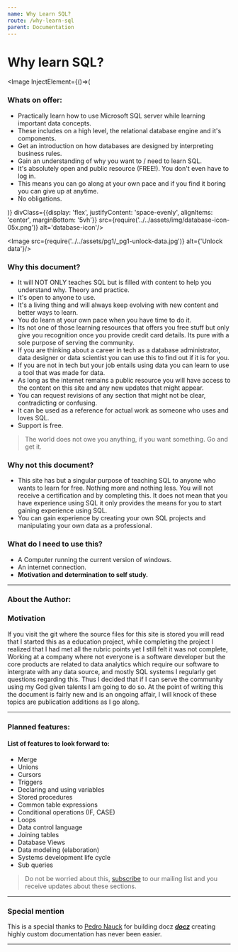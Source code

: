 ```yaml
---
name: Why Learn SQL?
route: /why-learn-sql
parent: Documentation
---
```

<style jsx="true">{`
    .author-creds h2{
        margin: 0;
    }
    [alt="fpimage"]:parent{
        align-text: center;
    }
    .btn{
        font-size: 1.5em;
        padding: 10px 5px;
    }
    [alt="unlock-sql"]:parent{
        display: flex;
    }
    [alt="unlock-sql"] {
        position: relative;
        width: 100%;
        height: 10%;
    }
    li{
        list-style-position: outside;
    }
    li h5{
        margin: 0;
    }
    li span{
        color: black;
        font-size: 0.75em;
    }
`}</style>

# Why learn SQL?

<Image InjectElement={()=>(
<div style={{position: 'relative'}}>
	<h3>Whats on offer:</h3>
	<ul>
		<li>Practically learn how to use Microsoft SQL server while learning important data concepts.</li>
		<li>These includes on a high level, the relational database engine and it's components.</li>
		<li>Get an introduction on how databases are designed by interpreting business rules.</li>
		<li>Gain an understanding of why you want to / need to learn SQL.</li>
		<li>It's absolutely open and public resource (FREE!). You don't even have to log in.</li>
		<li>This means you can go along at your own pace and if you find it boring you can give up at anytime.</li>
		<li>No obligations.</li>
	</ul>
</div>)} divClass={{display: 'flex', justifyContent: 'space-evenly', alignItems: 'center', marginBottom: '5vh'}} src={require('../../assets/img/database-icon-05x.png')} alt='database-icon'/>




<Image src={require('../../assets/pg1/_pg1-unlock-data.jpg')} alt={'Unlock data'}/>

### Why this document?

- It will NOT ONLY teaches SQL but is filled with content to help you understand why. Theory and practice.
- It's open to anyone to use.
- It's a living thing and will always keep evolving with new content and better ways to learn.
- You do learn at your own pace when you have time to  do it.
- Its not one of those learning resources that offers you free stuff but only give you recognition once you provide credit card details. Its pure with a sole purpose of serving the community.
- If you are thinking about a career in tech as a database administrator, data designer or data scientist you can use this to find out if it is for you.
- If you are not in tech but your job entails using data you can learn to use a tool that was made for data.
- As long as the internet remains a public resource you will have access to the content on this site and any new updates that might appear.
- You can request revisions of any section that might not be clear, contradicting or confusing.
- It can be used as a reference for actual work as someone who uses and loves SQL.
- Support is free. 

> The world does not owe you anything, if you want something. Go and get it.

### Why not this document?

*   This site has but a singular purpose of teaching SQL to anyone who wants to learn for free. Nothing more and nothing less. You will not receive a certification and by completing this. It does not mean that you have experience using SQL it only provides the means for you to start gaining experience using SQL. 
*   You can gain experience by creating your own SQL projects and manipulating your own data as a professional.


### What do I need to use this? 

* A Computer running the current version of windows. 
* An internet connection.
* **Motivation and determination to self study.**

---
### About the Author:

<AboutAuthor callBadge={false}/>

### Motivation

If you visit the git where the source files for this site is stored you will read that I started this as a education project, while completing the project I realized that I had met all the rubric points yet I still felt it was not complete, Working at a company where not everyone is a software developer but the core products are related to data analytics which require our software to intergrate with any data source, and mostly SQL systems I regularly get questions regarding this. Thus I decided that if I can serve the community using my God given talents I am going to do so. At the point of writing this the document is fairly new and is an ongoing affair, I will knock of these topics are publication additions as I go along. 

---

### Planned features:

#### List of features to look forward to:

- Merge
- Unions
- Cursors
- Triggers
- Declaring and using variables
- Stored procedures
- Common table expressions
- Conditional operations (IF, CASE)
- Loops
- Data control language
- Joining tables
- Database Views
- Data modeling (elaboration)
- Systems development life cycle
- Sub queries

> Do not be worried about this, [subscribe](TODO:) to our mailing list and you receive updates about these sections.

---

### Special mention

This is a special thanks to [Pedro Nauck](https://github.com/pedronauck) for building docz ***[docz](https://www.docz.site/)*** creating highly custom documentation has never been easier.

---